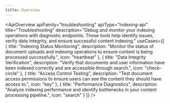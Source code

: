 ```yaml
---
title: Overview
---
```



<ApiOverview 
  apiFamily="troubleshooting"
  apiType="indexing-api"
  title="Troubleshooting"
  description="Debug and monitor your indexing operations with diagnostic endpoints. These tools help identify issues, verify data integrity, and ensure successful content indexing."
  useCases={[
    {
      title: "Indexing Status Monitoring",
      description: "Monitor the status of document uploads and indexing operations to ensure content is being processed successfully.",
      icon: "heartbeat"
    },
    {
      title: "Data Integrity Verification",
      description: "Verify that documents and user information have been indexed correctly and are accessible through search.",
      icon: "check-circle"
    },
    {
      title: "Access Control Testing",
      description: "Test document access permissions to ensure users can see the content they should have access to.",
      icon: "key"
    },
    {
      title: "Performance Diagnostics",
      description: "Analyze indexing performance and identify bottlenecks in your content processing pipeline.",
      icon: "search"
    }
  ]}
/>